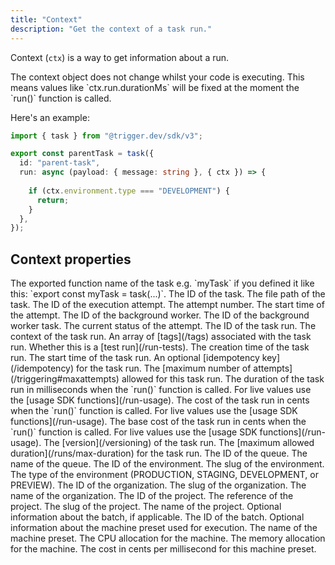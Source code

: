 ```yaml
---
title: "Context"
description: "Get the context of a task run."
---
```


Context (`ctx`) is a way to get information about a run. 

<Note>
The context object does not change whilst your code is executing. This means values like `ctx.run.durationMs` will be fixed at the moment the `run()` function is called.
</Note>

Here's an example:

```typescript
import { task } from "@trigger.dev/sdk/v3";

export const parentTask = task({
  id: "parent-task",
  run: async (payload: { message: string }, { ctx }) => {
    
    if (ctx.environment.type === "DEVELOPMENT") {
      return;
    }
  },
});
```

## Context properties

<ResponseField name="task" type="object">
  <Expandable title="properties" defaultOpen={true}>
    <ResponseField name="exportName" type="string">
      The exported function name of the task e.g. `myTask` if you defined it like this: `export const myTask = task(...)`.
    </ResponseField>
    <ResponseField name="id" type="string">
      The ID of the task.
    </ResponseField>
    <ResponseField name="filePath" type="string">
      The file path of the task.
    </ResponseField>
  </Expandable>
</ResponseField>

<ResponseField name="attempt" type="object">
  <Expandable title="properties">
    <ResponseField name="id" type="string">
      The ID of the execution attempt.
    </ResponseField>
    <ResponseField name="number" type="number">
      The attempt number.
    </ResponseField>
    <ResponseField name="startedAt" type="date">
      The start time of the attempt.
    </ResponseField>
    <ResponseField name="backgroundWorkerId" type="string">
      The ID of the background worker.
    </ResponseField>
    <ResponseField name="backgroundWorkerTaskId" type="string">
      The ID of the background worker task.
    </ResponseField>
    <ResponseField name="status" type="string">
      The current status of the attempt.
    </ResponseField>
  </Expandable>
</ResponseField>

<ResponseField name="run" type="object">
  <Expandable title="properties">
    <ResponseField name="id" type="string">
      The ID of the task run.
    </ResponseField>
    <ResponseField name="context" type="any" optional>
      The context of the task run.
    </ResponseField>
    <ResponseField name="tags" type="array">
      An array of [tags](/tags) associated with the task run.
    </ResponseField>
    <ResponseField name="isTest" type="boolean">
      Whether this is a [test run](/run-tests).
    </ResponseField>
    <ResponseField name="createdAt" type="date">
      The creation time of the task run.
    </ResponseField>
    <ResponseField name="startedAt" type="date">
      The start time of the task run.
    </ResponseField>
    <ResponseField name="idempotencyKey" type="string" optional>
      An optional [idempotency key](/idempotency) for the task run.
    </ResponseField>
    <ResponseField name="maxAttempts" type="number" optional>
      The [maximum number of attempts](/triggering#maxattempts) allowed for this task run.
    </ResponseField>
    <ResponseField name="durationMs" type="number">
      The duration of the task run in milliseconds when the `run()` function is called. For live values use the [usage SDK functions](/run-usage).
    </ResponseField>
    <ResponseField name="costInCents" type="number">
      The cost of the task run in cents when the `run()` function is called. For live values use the [usage SDK functions](/run-usage).
    </ResponseField>
    <ResponseField name="baseCostInCents" type="number">
      The base cost of the task run in cents when the `run()` function is called. For live values use the [usage SDK functions](/run-usage).
    </ResponseField>
    <ResponseField name="version" type="string" optional>
      The [version](/versioning) of the task run.
    </ResponseField>
    <ResponseField name="maxDuration" type="number" optional>
      The [maximum allowed duration](/runs/max-duration) for the task run.
    </ResponseField>
  </Expandable>
</ResponseField>

<ResponseField name="queue" type="object">
  <Expandable title="properties">
    <ResponseField name="id" type="string">
      The ID of the queue.
    </ResponseField>
    <ResponseField name="name" type="string">
      The name of the queue.
    </ResponseField>
  </Expandable>
</ResponseField>

<ResponseField name="environment" type="object">
  <Expandable title="properties">
    <ResponseField name="id" type="string">
      The ID of the environment.
    </ResponseField>
    <ResponseField name="slug" type="string">
      The slug of the environment.
    </ResponseField>
    <ResponseField name="type" type="string">
      The type of the environment (PRODUCTION, STAGING, DEVELOPMENT, or PREVIEW).
    </ResponseField>
  </Expandable>
</ResponseField>

<ResponseField name="organization" type="object">
  <Expandable title="properties">
    <ResponseField name="id" type="string">
      The ID of the organization.
    </ResponseField>
    <ResponseField name="slug" type="string">
      The slug of the organization.
    </ResponseField>
    <ResponseField name="name" type="string">
      The name of the organization.
    </ResponseField>
  </Expandable>
</ResponseField>

<ResponseField name="project" type="object">
  <Expandable title="properties">
    <ResponseField name="id" type="string">
      The ID of the project.
    </ResponseField>
    <ResponseField name="ref" type="string">
      The reference of the project.
    </ResponseField>
    <ResponseField name="slug" type="string">
      The slug of the project.
    </ResponseField>
    <ResponseField name="name" type="string">
      The name of the project.
    </ResponseField>
  </Expandable>
</ResponseField>

<ResponseField name="batch" type="object" optional>
  Optional information about the batch, if applicable.
  <Expandable title="properties">
    <ResponseField name="id" type="string">
      The ID of the batch.
    </ResponseField>
  </Expandable>
</ResponseField>

<ResponseField name="machine" type="object" optional>
  Optional information about the machine preset used for execution.
  <Expandable title="properties">
    <ResponseField name="name" type="string">
      The name of the machine preset.
    </ResponseField>
    <ResponseField name="cpu" type="number">
      The CPU allocation for the machine.
    </ResponseField>
    <ResponseField name="memory" type="number">
      The memory allocation for the machine.
    </ResponseField>
    <ResponseField name="centsPerMs" type="number">
      The cost in cents per millisecond for this machine preset.
    </ResponseField>
  </Expandable>
</ResponseField>
